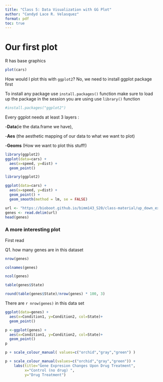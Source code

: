 ```yaml
---
title: "Class 5: Data Visualization with GG Plot"
author: "Candyd Lace R. Velasquez"
format: pdf
toc: true
---
```


# Our first plot

R has base graphics

```r
plot(cars)
```

How would I plot this with `ggplot2`? No, we need to install ggplot package first

To install any package use `install.packages()` function make sure to load up the package in the session you are using use `library()` function

```r
#install.packages("ggplot2")
```

Every ggplot needs at least 3 layers :

\-**Data**(ie the data.frame we have),

\-**Aes** (the aesthetic mapping of our data to what we want to plot)

\-**Geoms** (How we want to plot this stuff!)

```r
library(ggplot2)
ggplot(data=cars) +
  aes(x=speed, y=dist) +
  geom_point()
```

```r
library(ggplot2)
```

```r
ggplot(data=cars) +
  aes(x=speed, y=dist) +
  geom_point() +
  geom_smooth(method = lm, se = FALSE)
```

```r
url <- "https://bioboot.github.io/bimm143_S20/class-material/up_down_expression.txt"
genes <- read.delim(url)
head(genes)
```

### A more interesting plot

First read

Q1. how many genes are in this dataset

```r
nrow(genes)
```

```r
colnames(genes)
```


```r
ncol(genes)
```

```r
table(genes$State)
```

```r
round(table(genes$State)/nrow(genes) * 100, 3)
```


There are `r nrow(genes)` in this data set

```r
ggplot(data=genes) +
  aes(x=Condition1, y=Condition2, col=State)+ 
  geom_point()
```

```r
p <-ggplot(genes) +
  aes(x=Condition1, y=Condition2, col=State)+ 
  geom_point()
p
```

```r
p + scale_colour_manual( values=c("orchid","gray","green") )

```




```r
p + scale_colour_manual(values=c("orchid","gray","green")) +
    labs(title="Gene Expresion Changes Upon Drug Treatment",
         x="Control (no drug) ",
         y="Drug Treatment")
```